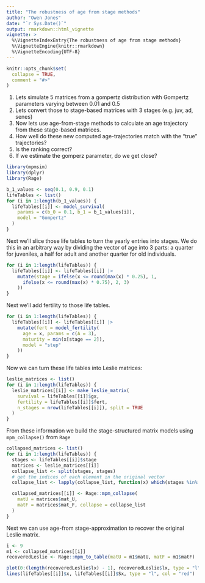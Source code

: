 ```yaml
---
title: "The robustness of age from stage methods"
author: "Owen Jones"
date: "`r Sys.Date()`"
output: rmarkdown::html_vignette
vignette: >
  %\VignetteIndexEntry{The robustness of age from stage methods}
  %\VignetteEngine{knitr::rmarkdown}
  %\VignetteEncoding{UTF-8}
---
```


```r
knitr::opts_chunk$set(
  collapse = TRUE,
  comment = "#>"
)
```

1) Lets simulate 5 matrices from a gompertz distribution with Gompertz parameters varying between 0.01 and 0.5
2) Lets convert those to stage-based matrices with 3 stages (e.g. juv, ad, senes)
3) Now lets use age-from-stage methods to calculate an age trajectory from these stage-based matrices.
4) How well do these new computed age-trajectories match with the "true" trajectories?
5) Is the ranking correct?
6) If we estimate the gomperz parameter, do we get close?

```r
library(mpmsim)
library(dplyr)
library(Rage)
```


```r
b_1_values <- seq(0.1, 0.9, 0.1)
lifeTables <- list()
for (i in 1:length(b_1_values)) {
  lifeTables[[i]] <- model_survival(
    params = c(b_0 = 0.1, b_1 = b_1_values[i]),
    model = "Gompertz"
  )
}
```



Next we'll slice those life tables to turn the yearly entries into stages. We do this in an arbitrary way by dividing the vector of age into 3 parts: a quarter for juveniles, a half for adult and another quarter for old individuals.

```r
for (i in 1:length(lifeTables)) {
  lifeTables[[i]] <- lifeTables[[i]] |>
    mutate(stage = ifelse(x <= round(max(x) * 0.25), 1,
      ifelse(x <= round(max(x) * 0.75), 2, 3)
    ))
}
```


Next we'll add fertility to those life tables.

```r
for (i in 1:length(lifeTables)) {
  lifeTables[[i]] <- lifeTables[[i]] |>
    mutate(fert = model_fertility(
      age = x, params = c(A = 3),
      maturity = min(x[stage == 2]),
      model = "step"
    ))
}
```


Now we can turn these life tables into Leslie matrices:

```r
leslie_matrices <- list()
for (i in 1:length(lifeTables)) {
  leslie_matrices[[i]] <- make_leslie_matrix(
    survival = lifeTables[[i]]$gx,
    fertility = lifeTables[[i]]$fert,
    n_stages = nrow(lifeTables[[i]]), split = TRUE
  )
}
```

From these information we build the stage-structured matrix models using `mpm_collapse()` from `Rage`

```r
collapsed_matrices <- list()
for (i in 1:length(lifeTables)) {
  stages <- lifeTables[[i]]$stage
  matrices <- leslie_matrices[[i]]
  collapse_list <- split(stages, stages)
  # get the indices of each element in the original vector
  collapse_list <- lapply(collapse_list, function(x) which(stages %in% x))

  collapsed_matrices[[i]] <- Rage::mpm_collapse(
    matU = matrices$mat_U,
    matF = matrices$mat_F, collapse = collapse_list
  )
}
```
Next we can use age-from stage-approximation to recover the original Leslie matrix.

```r
i <- 9
m1 <- collapsed_matrices[[i]]
recoveredLeslie <- Rage::mpm_to_table(matU = m1$matU, matF = m1$matF)

plot(0:(length(recoveredLeslie$lx) - 1), recoveredLeslie$lx, type = "l")
lines(lifeTables[[i]]$x, lifeTables[[i]]$Sx, type = "l", col = "red")
```
